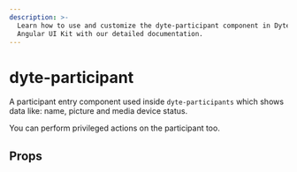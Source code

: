 ```yaml
---
description: >-
  Learn how to use and customize the dyte-participant component in Dyte's
  Angular UI Kit with our detailed documentation.
---
```


# dyte-participant

A participant entry component used inside `dyte-participants` which shows data like:
name, picture and media device status.

You can perform privileged actions on the participant too.

## Props

<PropsTable of="dyte-participant" />

<head>
  <title>Angular UI Kit dyte-participant</title>
</head>
